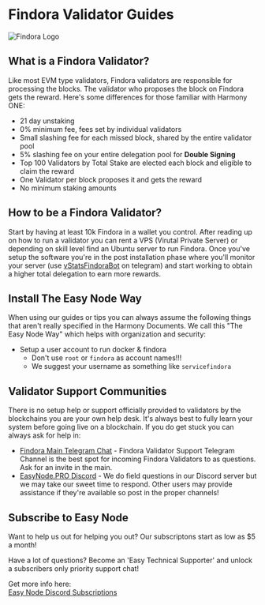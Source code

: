 # Findora Validator Guides
![Findora Logo](/findora_logo_white.png)

## What is a Findora Validator?
Like most EVM type validators, Findora validators are responsible for processing the blocks. The validator who proposes the block on Findora gets the reward. Here's some differences for those familiar with Harmony ONE:
- 21 day unstaking
- 0% minimum fee, fees set by individual validators
- Small slashing fee for each missed block, shared by the entire validator pool
- 5% slashing fee on your entire delegation pool for **Double Signing**
- Top 100 Validators by Total Stake are elected each block and eligible to claim the reward
- One Validator per block proposes it and gets the reward
- No minimum staking amounts

## How to be a Findora Validator?
Start by having at least 10k Findora in a wallet you control. After reading up on how to run a validator you can rent a VPS (Virutal Private Server) or depending on skill level find an Ubuntu server to run Findora. Once you've setup the software you're in the post installation phase where you'll monitor your server (use [vStatsFindoraBot](https://t.me/vStatsFindoraBot) on telegram) and start working to obtain a higher total delegation to earn more rewards.

## Install The Easy Node Way
When using our guides or tips you can always assume the following things that aren't really specified in the Harmony Documents. We call this "The Easy Node Way" which helps with organization and security:

-  Setup a user account to run docker & findora
    -  Don't use `root` or `findora` as account names!!!
    -  We suggest your username as something like `servicefindora`

## Validator Support Communities
There is no setup help or support officially provided to validators by the blockchains you are your own help desk. It's always best to fully learn your system before going live on a blockchain. If you do get stuck you can always ask for help in:
- [Findora Main Telegram Chat](https://t.me/findoraen) - Findora Validator Support Telegram Channel is the best spot for incoming Findora Validators to as questions. Ask for an invite in the main.
- [EasyNode.PRO Discord](https://bit.ly/easynodediscord) - We do field questions in our Discord server but we may take our sweet time to respond. Other users may provide assistance if they're available so post in the proper channels!

## Subscribe to Easy Node
Want to help us out for helping you out? Our subscriptons start as low as $5 a month!  

Have a lot of questions? Become an 'Easy Technical Supporter' and unlock a subscribers only priority support chat!  

Get more info here:  
[Easy Node Discord Subscriptions](https://bit.ly/easynodediscord)